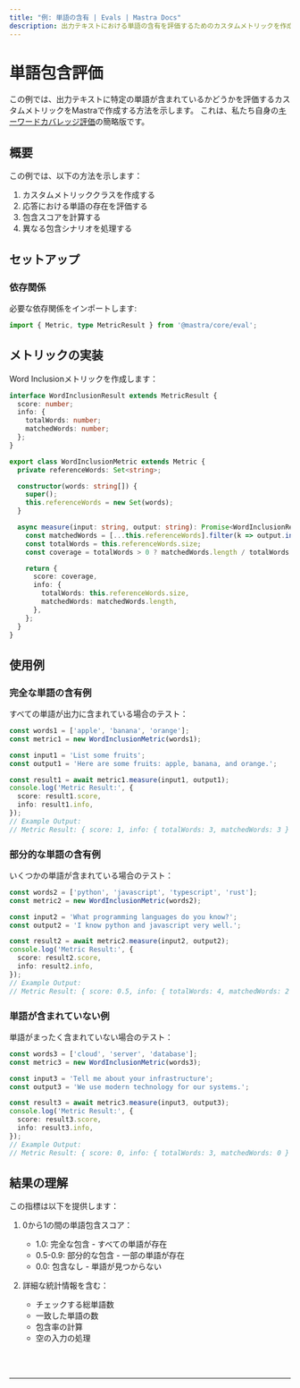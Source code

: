 ```yaml
---
title: "例: 単語の含有 | Evals | Mastra Docs"
description: 出力テキストにおける単語の含有を評価するためのカスタムメトリックを作成する例。
---
```



# 単語包含評価

この例では、出力テキストに特定の単語が含まれているかどうかを評価するカスタムメトリックをMastraで作成する方法を示します。
これは、私たち自身の[キーワードカバレッジ評価](/docs/reference/evals/keyword-coverage)の簡略版です。

## 概要

この例では、以下の方法を示します：

1. カスタムメトリッククラスを作成する
2. 応答における単語の存在を評価する
3. 包含スコアを計算する
4. 異なる包含シナリオを処理する

## セットアップ

### 依存関係

必要な依存関係をインポートします:

```typescript copy showLineNumbers filename="src/index.ts"
import { Metric, type MetricResult } from '@mastra/core/eval';
```

## メトリックの実装

Word Inclusionメトリックを作成します：

```typescript copy showLineNumbers{3} filename="src/index.ts"
interface WordInclusionResult extends MetricResult {
  score: number;
  info: {
    totalWords: number;
    matchedWords: number;
  };
}

export class WordInclusionMetric extends Metric {
  private referenceWords: Set<string>;

  constructor(words: string[]) {
    super();
    this.referenceWords = new Set(words);
  }

  async measure(input: string, output: string): Promise<WordInclusionResult> {
    const matchedWords = [...this.referenceWords].filter(k => output.includes(k));
    const totalWords = this.referenceWords.size;
    const coverage = totalWords > 0 ? matchedWords.length / totalWords : 0;

    return {
      score: coverage,
      info: {
        totalWords: this.referenceWords.size,
        matchedWords: matchedWords.length,
      },
    };
  }
}
```

## 使用例

### 完全な単語の含有例

すべての単語が出力に含まれている場合のテスト：

```typescript copy showLineNumbers{46} filename="src/index.ts"
const words1 = ['apple', 'banana', 'orange'];
const metric1 = new WordInclusionMetric(words1);

const input1 = 'List some fruits';
const output1 = 'Here are some fruits: apple, banana, and orange.';

const result1 = await metric1.measure(input1, output1);
console.log('Metric Result:', {
  score: result1.score,
  info: result1.info,
});
// Example Output:
// Metric Result: { score: 1, info: { totalWords: 3, matchedWords: 3 } }
```

### 部分的な単語の含有例

いくつかの単語が含まれている場合のテスト：

```typescript copy showLineNumbers{64} filename="src/index.ts"
const words2 = ['python', 'javascript', 'typescript', 'rust'];
const metric2 = new WordInclusionMetric(words2);

const input2 = 'What programming languages do you know?';
const output2 = 'I know python and javascript very well.';

const result2 = await metric2.measure(input2, output2);
console.log('Metric Result:', {
  score: result2.score,
  info: result2.info,
});
// Example Output:
// Metric Result: { score: 0.5, info: { totalWords: 4, matchedWords: 2 } }
```

### 単語が含まれていない例

単語がまったく含まれていない場合のテスト：

```typescript copy showLineNumbers{82} filename="src/index.ts"
const words3 = ['cloud', 'server', 'database'];
const metric3 = new WordInclusionMetric(words3);

const input3 = 'Tell me about your infrastructure';
const output3 = 'We use modern technology for our systems.';

const result3 = await metric3.measure(input3, output3);
console.log('Metric Result:', {
  score: result3.score,
  info: result3.info,
});
// Example Output:
// Metric Result: { score: 0, info: { totalWords: 3, matchedWords: 0 } }
```

## 結果の理解

この指標は以下を提供します：

1. 0から1の間の単語包含スコア：
   - 1.0: 完全な包含 - すべての単語が存在
   - 0.5-0.9: 部分的な包含 - 一部の単語が存在
   - 0.0: 包含なし - 単語が見つからない

2. 詳細な統計情報を含む：
   - チェックする総単語数
   - 一致した単語の数
   - 包含率の計算
   - 空の入力の処理

<br />
<br />
<hr className="dark:border-[#404040] border-gray-300" />
<br />
<br />
<GithubLink
  link={
    "https://github.com/mastra-ai/mastra/blob/main/examples/basics/evals/word-inclusion"
  }
/>
